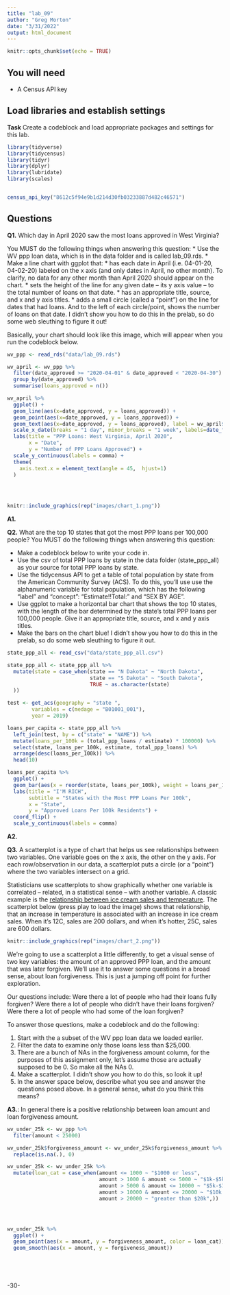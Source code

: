 ```yaml
---
title: "lab_09"
author: "Greg Morton"
date: "3/31/2022"
output: html_document
---
```


```r
knitr::opts_chunk$set(echo = TRUE)
```

## You will need

* A Census API key

## Load libraries and establish settings

**Task** Create a codeblock and load appropriate packages and settings for this lab.

```r
library(tidyverse)
library(tidycensus)
library(tidyr)
library(dplyr)
library(lubridate)
library(scales)


census_api_key("8612c5f94e9b1d214d30fb03233887d482c46571")
```

## Questions

**Q1.** Which day in April 2020 saw the most loans approved in West Virginia? 

You MUST do the following things when answering this question:
* Use the WV ppp loan data, which is in the data folder and is called lab_09.rds.
* Make a line chart with ggplot that:
  * has each date in April (i.e. 04-01-20, 04-02-20) labeled on the x axis (and only dates in April, no other month). To clarify, no data for any other month than April 2020 should appear on the chart. 
  * sets the height of the line for any given date -- its y axis value -- to the total number of loans on that date.
  * has an appropriate title, source, and x and y axis titles. 
  * adds a small circle (called a "point") on the line for dates that had loans. And to the left of each circle/point, shows the number of loans on that date.  I didn't show you how to do this in the prelab, so do some web sleuthing to figure it out! 

Basically, your chart should look like this image, which will appear when you run the codeblock below. 

```r
wv_ppp <- read_rds("data/lab_09.rds")

wv_april <- wv_ppp %>%
  filter(date_approved >= "2020-04-01" & date_approved < "2020-04-30") %>%
  group_by(date_approved) %>% 
  summarise(loans_approved = n()) 

wv_april %>%
  ggplot() + 
  geom_line(aes(x=date_approved, y = loans_approved)) +
  geom_point(aes(x=date_approved, y = loans_approved)) +
  geom_text(aes(x=date_approved, y = loans_approved), label = wv_april$loans_approved, hjust = .3,  vjust = -0.2) +
  scale_x_date(breaks = "1 day", minor_breaks = "1 week", labels=date_format("%m-%d-%y")) +
  labs(title = "PPP Loans: West Virginia, April 2020",
       x = "Date",
       y = "Number of PPP Loans Approved") +
  scale_y_continuous(labels = comma) +
  theme(
    axis.text.x = element_text(angle = 45,  hjust=1)
  )


  
  
knitr::include_graphics(rep("images/chart_1.png"))
```
**A1.** 

**Q2.** What are the top 10 states that got the most PPP loans per 100,000 people? You MUST do the following things when answering this question:

* Make a codeblock below to write your code in.
* Use the csv of total PPP loans by state in the data folder (state_ppp_all) as your source for total PPP loans by state.  
* Use the tidycensus API to get a table of total population by state from the American Community Survey (ACS). To do this, you'll use use the alphanumeric variable for total population, which has the following "label" and "concept": "Estimate!!Total:" and "SEX BY AGE".  
* Use ggplot to make a horizontal bar chart that shows the top 10 states, with the length of the bar determined by the state's total PPP loans per 100,000 people. Give it an appropriate title, source, and x and y axis titles. 
* Make the bars on the chart blue! I didn't show you how to do this in the prelab, so do some web sleuthing to figure it out.  
```r

state_ppp_all <- read_csv("data/state_ppp_all.csv")

state_ppp_all <- state_ppp_all %>%
  mutate(state = case_when(state == "N Dakota" ~ "North Dakota",
                           state == "S Dakota" ~ "South Dakota",
                           TRUE ~ as.character(state)
  ))

test <- get_acs(geography = "state ",
        variables = c(medage = "B01001_001"),
        year = 2019)

loans_per_capita <- state_ppp_all %>%
  left_join(test, by = c("state" = "NAME")) %>%
  mutate(loans_per_100k = (total_ppp_loans / estimate) * 100000) %>%
  select(state, loans_per_100k, estimate, total_ppp_loans) %>%
  arrange(desc(loans_per_100k)) %>%
  head(10)

loans_per_capita %>%
  ggplot() + 
  geom_bar(aes(x = reorder(state, loans_per_100k), weight = loans_per_100k, fill = loans_per_100k)) +
  labs(title = "I'M RICH",
       subtitle = "States with the Most PPP Loans Per 100k",
       x = "State",
       y = "Approved Loans Per 100k Residents") +
  coord_flip() +
  scale_y_continuous(labels = comma) 
```

**A2.** 

**Q3.**  A scatterplot is a type of chart that helps us see relationships between two variables. One variable goes on the x axis, the other on the y axis.  For each row/observation in our data, a scatterplot puts a circle (or a "point") where the two variables intersect on a grid. 

Statisticians use scatterplots to show graphically whether one variable is correlated -- related, in a statistical sense -- with another variable.  A classic example is the [relationship between ice cream sales and temperature](https://www.mathsisfun.com/data/scatter-xy-plots.html).  The scatterplot below (press play to load the image) shows that relationship, that an increase in temperature is associated with an increase in ice cream sales. When it's 12C, sales are 200 dollars, and when it's hotter, 25C, sales are 600 dollars.

```r
knitr::include_graphics(rep("images/chart_2.png"))
```

We're going to use a scatterplot a little differently, to get a visual sense of two key variables: the amount of an approved PPP loan, and the amount that was later forgiven. We'll use it to answer some questions in a broad sense, about loan forgiveness.  This is just a jumping off point for further exploration. 

Our questions include: Were there a lot of people who had their loans fully forgiven?  Were there a lot of people who didn't have their loans forgiven? Were there a lot of people who had some of the loan forgiven? 

To answer those questions, make a codeblock and do the following:

1. Start with the a subset of the WV ppp loan data we loaded earlier.
2. Filter the data to examine only those loans less than $25,000.
3. There are a bunch of NAs in the forgiveness amount column, for the purposes of this assignment only, let's assume those are actually supposed to be 0. So make all the NAs 0. 
4. Make a scatterplot. I didn't show you how to do this, so look it up! 
5. In the answer space below, describe what you see and answer the questions posed above.  In a general sense, what do you think this means?  

**A3.**: In general there is a positive relationship between loan amount and loan forgiveness amount. 

```r

wv_under_25k <- wv_ppp %>%
  filter(amount < 25000)

wv_under_25k$forgiveness_amount <- wv_under_25k$forgiveness_amount %>%
  replace(is.na(.), 0) 

wv_under_25k <- wv_under_25k %>%
  mutate(loan_cat = case_when(amount <= 1000 ~ "$1000 or less",
                              amount > 1000 & amount <= 5000 ~ "$1k-$5k",
                              amount > 5000 & amount <= 10000 ~ "$5k-$10k",
                              amount > 10000 & amount <= 20000 ~ "$10k - $20k",
                              amount > 20000 ~ "greater than $20k",)) 




wv_under_25k %>%
  ggplot() +
  geom_point(aes(x = amount, y = forgiveness_amount, color = loan_cat)) +
  geom_smooth(aes(x = amount, y = forgiveness_amount))



  


```


-30-
